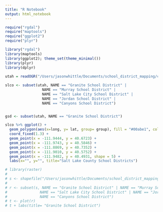 ```yaml
---
title: "R Notebook"
output: html_notebook
---
```




```r
require("rgdal")
require("maptools")
require("ggplot2")
require("plyr")

library("rgdal")
library(maptools)
library(ggplot2); theme_set(theme_minimal())
library(plyr)
library(dplyr)
  
utah = readOGR("/Users/jasonwhittle/Documents/school_district_mapping/cb_2016_49_unsd_500k", "cb_2016_49_unsd_500k")

```

```r
slco <- subset(utah, NAME == "Granite School District" | 
                 NAME == "Murray School District" |
                 NAME == "Salt Lake City School District" | 
                 NAME == "Jordan School District" | 
                 NAME == "Canyons School District")


gsd <- subset(utah, NAME == "Granite School District")

slco %>% ggplot() + 
  geom_polygon(aes(x=long, y= lat, group= group), fill = "#00abe1", color = "black") + 
  coord_fixed(1.3) + 
  geom_point(x = -111.9444, y = 40.6723) +
  geom_point(x = -111.9743, y = 40.5846) + 
  geom_point(x = -111.8869, y = 40.7352) + 
  geom_point(x = -111.9010, y = 40.5752) +  
  geom_point(x = -111.9482, y = 40.4931, shape = 5) +  
  labs(x="", y="", title="Salt Lake County School Districts") 


```


```r
# library(raster)
# 
# s <- shapefile("/Users/jasonwhittle/Documents/school_district_mapping/cb_2016_49_unsd_500k/cb_2016_49_unsd_500k.shp")
# 
# r <- subset(s, NAME == "Granite School District" | NAME == "Murray School District" |
#               NAME == "Salt Lake City School District" | NAME == "Jordan School District" | 
#               NAME == "Canyons School District")
# t <- plot(r)
# t + labs(title= "Granite School District")
```

